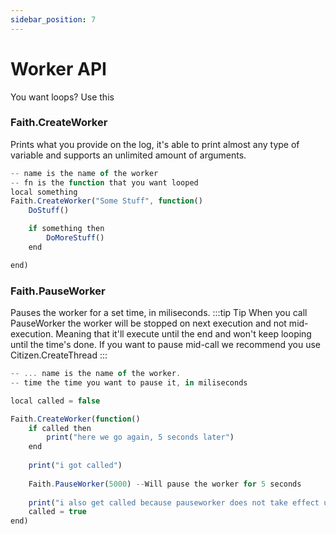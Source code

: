 ```yaml
---
sidebar_position: 7
---
```


# Worker API

You want loops? Use this

### Faith.CreateWorker
Prints what you provide on the log, it's able to print almost any type of variable and supports an unlimited amount of arguments.

```jsx title="CreateWorker Example"
-- name is the name of the worker
-- fn is the function that you want looped
local something
Faith.CreateWorker("Some Stuff", function()
    DoStuff()

    if something then
        DoMoreStuff()
    end

end)
```

### Faith.PauseWorker
Pauses the worker for a set time, in miliseconds.
:::tip Tip
When you call PauseWorker the worker will be stopped on next execution and not mid-execution. Meaning that it'll execute until the end and won't keep looping until the time's done.
If you want to pause mid-call we recommend you use Citizen.CreateThread
:::

```jsx title="sprint Example"
-- ... name is the name of the worker.
-- time the time you want to pause it, in miliseconds

local called = false

Faith.CreateWorker(function() 
    if called then
        print("here we go again, 5 seconds later")
    end
    
    print("i got called")
    
    Faith.PauseWorker(5000) --Will pause the worker for 5 seconds
    
    print("i also get called because pauseworker does not take effect until it's fully executed)
    called = true  
end)
```